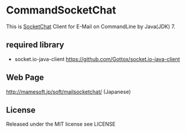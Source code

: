 =CommandSocketChat=
This is [https://github.com/uhyo/socketchat SocketChat] Client for E-Mail on CommandLine by Java(JDK) 7.

==required library==
*socket.io-java-client https://github.com/Gottox/socket.io-java-client


==Web Page==
http://mamesoft.jp/soft/mailsocketchat/ (Japanese)

==License==
Released under the MIT license
see LICENSE
